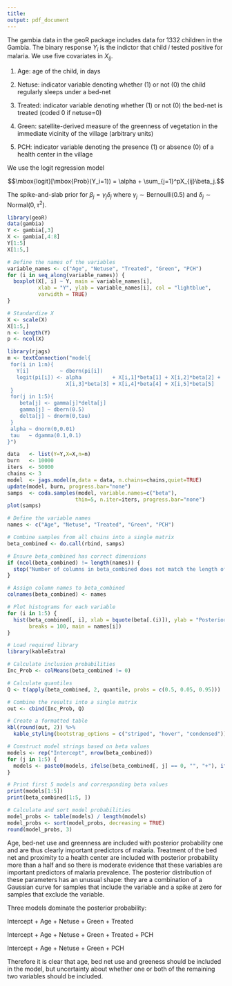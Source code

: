 ```yaml
---
title: 
output: pdf_document
---
```


\section{Variable selection for the Gambia data}


The gambia data in the geoR package includes data for 1332 children in the Gambia. The binary response $Y_i$ is the indictor that child $i$ tested positive for malaria. We use five covariates in $X_{ij}$.

1. Age: age of the child, in days

2. Netuse: indicator variable denoting whether (1) or not (0) the child regularly sleeps under a bed-net

3. Treated: indicator variable denoting whether (1) or not (0) the bed-net is treated (coded 0 if netuse=0)

4. Green: satellite-derived measure of the greenness of vegetation in the immediate vicinity of the village (arbitrary units)

5. PCH: indicator variable denoting the presence (1) or absence (0) of a health center in the village


We use the logit regression model

$$\mbox{logit}[\mbox{Prob}(Y_i=1)) = \alpha + \sum_{j=1}^pX_{ij}\beta_j.$$

The spike-and-slab prior for $\beta_j=\gamma_j\delta_j$ where $\gamma_j\sim\mbox{Bernoulli}(0.5)$ and $\delta_j\sim\mbox{Normal}(0,\tau^2)$.

\section{Load the data and necessary libraries}

```r
library(geoR)
data(gambia)
Y <- gambia[,3]
X <- gambia[,4:8]
Y[1:5]
X[1:5,]
```

```r
# Define the names of the variables
variable_names <- c("Age", "Netuse", "Treated", "Green", "PCH")
for (i in seq_along(variable_names)) {
  boxplot(X[, i] ~ Y, main = variable_names[i],
          xlab = "Y", ylab = variable_names[i], col = "lightblue",
          varwidth = TRUE)
}
```

```r
# Standardize X
X <- scale(X)
X[1:5,]
n <- length(Y)
p <- ncol(X)
```

\section{Put the models in JAGS}

```r
library(rjags)
m <- textConnection("model{
 for(i in 1:n){
   Y[i]          ~ dbern(pi[i])
   logit(pi[i]) <- alpha          + X[i,1]*beta[1] + X[i,2]*beta[2] + 
                   X[i,3]*beta[3] + X[i,4]*beta[4] + X[i,5]*beta[5]
 }
 for(j in 1:5){
    beta[j] <- gamma[j]*delta[j]
    gamma[j] ~ dbern(0.5)
    delta[j] ~ dnorm(0,tau)
 }
 alpha ~ dnorm(0,0.01)
 tau   ~ dgamma(0.1,0.1)
}")
```

\section{Fit the model}

```r
data   <- list(Y=Y,X=X,n=n)
burn   <- 10000
iters  <- 50000
chains <- 3 
model  <- jags.model(m,data = data, n.chains=chains,quiet=TRUE)
update(model, burn, progress.bar="none")
samps  <- coda.samples(model, variable.names=c("beta"), 
                      thin=5, n.iter=iters, progress.bar="none")
plot(samps)
```


\section{Marginal distributions of the $\beta_j$}

```r
# Define the variable names
names <- c("Age", "Netuse", "Treated", "Green", "PCH")

# Combine samples from all chains into a single matrix
beta_combined <- do.call(rbind, samps)

# Ensure beta_combined has correct dimensions
if (ncol(beta_combined) != length(names)) {
  stop("Number of columns in beta_combined does not match the length of names")
}

# Assign column names to beta_combined
colnames(beta_combined) <- names

# Plot histograms for each variable
for (i in 1:5) {
  hist(beta_combined[, i], xlab = bquote(beta[.(i)]), ylab = "Posterior density",
       breaks = 100, main = names[i])
}

# Load required library
library(kableExtra)

# Calculate inclusion probabilities
Inc_Prob <- colMeans(beta_combined != 0)

# Calculate quantiles
Q <- t(apply(beta_combined, 2, quantile, probs = c(0.5, 0.05, 0.95)))

# Combine the results into a single matrix
out <- cbind(Inc_Prob, Q)

# Create a formatted table
kbl(round(out, 2)) %>%
  kable_styling(bootstrap_options = c("striped", "hover", "condensed"))

# Construct model strings based on beta values
models <- rep("Intercept", nrow(beta_combined))
for (j in 1:5) {
  models <- paste0(models, ifelse(beta_combined[, j] == 0, "", "+"), ifelse(beta_combined[, j] == 0, "", names[j]))
}

# Print first 5 models and corresponding beta values
print(models[1:5])
print(beta_combined[1:5, ])

# Calculate and sort model probabilities
model_probs <- table(models) / length(models)
model_probs <- sort(model_probs, decreasing = TRUE)
round(model_probs, 3)
```




\textbf{Summary:} Age, bed-net use and greenness are included with posterior probability one and are thus clearly important predictors of malaria. Treatment of the bed net and proximity to a health center are included with posterior probability more than a half and so there is moderate evidence that these variables are important predictors of malaria prevalence. The posterior distribution of these parameters has an unusual shape: they are a combination of a Gaussian curve for samples that include the variable and a spike at zero for samples that exclude the variable.



\textbf{Summary:} Three models dominate the posterior probability:

Intercept + Age + Netuse + Green + Treated

Intercept + Age + Netuse + Green + Treated + PCH

Intercept + Age + Netuse + Green + PCH

Therefore it is clear that age, bed net use and greeness should be included in the model, but uncertainty about whether one or both of the remaining two variables should be included.




